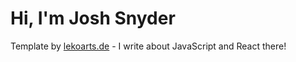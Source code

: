 # Hi, I'm Josh Snyder

Template by [lekoarts.de](https://www.lekoarts.de?utm_source=cara&utm_medium=Starter) - I write about JavaScript and React there!
